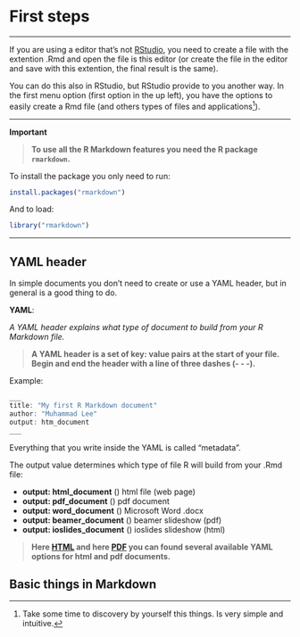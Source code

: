 # First steps {-}

***

If you are using a editor that's not [RStudio](https://www.rstudio.com/), you need
to create a file with the extention .Rmd and open the file is this editor (or 
create the file in the editor and save with this extention, the final result is the
same).

You can do this also in RStudio, but RStudio provide to you another way. In the
first menu option (first option in the up left), you have the options to easily
create a Rmd file (and others types of files and applications^[Take some time to
discovery by yourself this things. Is very simple and intuitive.]).

***

**Important**

> **To use all the R Markdown features you need the R package `rmarkdown`.**

To install the package you only need to run:

```r
install.packages("rmarkdown")
```

And to load:

```r
library("rmarkdown")
```

***

## YAML header {-}

In simple documents you don't need to create or use a YAML header, but in general
is a good thing to do.

**YAML**:

*A YAML header explains what type of document to build from your R Markdown file.*

> **A YAML header is a set of key: value pairs at the start of your file. Begin and
    end the header with a line of three dashes (- - -).**

Example:

```r
___
title: "My first R Markdown document"
author: "Muhammad Lee"
output: htm_document
___
```

Everything that you write inside the YAML is called "metadata".

The output value determines which type of file R will build from your .Rmd file:

* **output: html_document** \(\Rightarrow\) html file (web page)
* **output: pdf_document** \(\Rightarrow\) pdf document
* **output: word_document** \(\Rightarrow\) Microsoft Word .docx
* **output: beamer_document** \(\Rightarrow\) beamer slideshow (pdf)
* **output: ioslides_document** \(\Rightarrow\) ioslides slideshow (html)

> **Here [HTML](http://rmarkdown.rstudio.com/html_document_format.html) and here
    [PDF](http://rmarkdown.rstudio.com/pdf_document_format.html) you can found
    several available YAML options for html and pdf documents.**

## Basic things in Markdown {-}